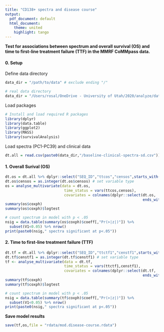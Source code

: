 ---
title: "CD138+ spectra and disease course"
output:
  pdf_document: default
  html_document:
    theme: united
    highlight: tango
---

**Test for associations between spectrum and overall survival (OS) and time to first-line treatment failure (TTF) in the MMRF CoMMpass data.**


#### 0. Setup

Define data directory
```{r}
data_dir = "/path/to/data" # exclude ending "/"
```
```{r, include=FALSE}
# real data directory
data_dir = "/Users/rosal/OneDrive - University of Utah/2020/analyze/data/spectra.v2/data"
```

Load packages
```{r load_packages, message=F, include=T,error=F,warning=F}
# Install and load required R packages
library(dplyr)
library(data.table)
library(ggplot2)
library(MASS)
library(survivalAnalysis)
```

Load spectra (PC1-PC39) and clinical data
```{r}
dt.all = read.csv(paste0(data_dir,"/baseline-clinical-spectra-sd.csv"))
```

#### 1. Overall Surival (OS)
```{r,warning=F}
dt.os = dt.all %>% dplyr::select("SEQ_ID","ttcos","censos",starts_with("PC"))
dt.os$censos = as.integer(dt.os$censos) # set variable type
os = analyse_multivariate(data = dt.os,
                           time_status = vars(ttcos,censos),
                           covariates = colnames(dplyr::select(dt.os,
                                                               ends_with("_SD"))))
summary(os$coxph)
summary(os$coxph)$logtest

# count spectrum in model with p < .05
nsig = data.table(summary(os$coxph)$coeff[,"Pr(>|z|)"]) %>% 
  subset(V1<0.05) %>% nrow()
print(paste0(nsig," spectra significant at p<.05"))
```

#### 2. Time to first-line treatment failure (TTF)
```{r}
dt.tf = dt.all %>% dplyr::select("SEQ_ID","ttctf1","censtf1",starts_with("PC"))
dt.tf$censtf1 = as.integer(dt.tf$censtf1) # set variable type
tf <- analyse_multivariate(data = dt.tf,
                           time_status = vars(ttctf1,censtf1),
                           covariates = colnames(dplyr::select(dt.tf,
                                                               ends_with("_SD"))))
summary(tf$coxph)
summary(tf$coxph)$logtest

# count spectrum in model with p < .05
nsig = data.table(summary(tf$coxph)$coeff[,"Pr(>|z|)"]) %>% 
  subset(V1<0.05) %>% nrow()
print(paste0(nsig," spectra significant at p<.05"))
```

**Save model results**
```{r}
save(tf,os,file = "rdata/mod.disease-course.rdata")
```